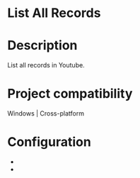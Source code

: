 ﻿# List All Records

# Description

List all records in Youtube.

# Project compatibility

Windows | Cross-platform

# Configuration

* 
*
